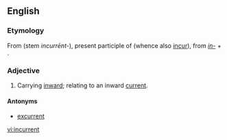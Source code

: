 ==English==

===Etymology===
From {{L.}} {{term|incurrens|incurrēns}} (stem ''incurrēnt-''), present participle of {{term|incurrere}} (whence also [[incur]]), from ''[[in-#Latin|in-]]'' + {{term|currere||to run}}.

===Adjective===
{{en-adj|-}}

# Carrying [[inward]]; relating to an inward [[current]].

====Antonyms====
*[[excurrent]]

[[vi:incurrent]]